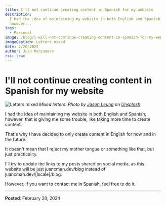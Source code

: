 ```yaml
---
title: I'll not continue creating content in Spanish for my website
description:
  I had the idea of maintaining my website in both English and Spanish;
  however...
tags:
  - Personal
image: /blog/i-will-not-continue-creating-content-in-spanish-for-my-website/banner.jpg
imageCaption: Letters mixed
date: 2/20/2024
author: Juan Manzanero
rss: true
---
```


# I'll not continue creating content in Spanish for my website

![Letters mixed](/blog/i-will-not-continue-creating-content-in-spanish-for-my-website/banner.jpg)
_Mixed letters. Photo by
[Jason Leung](https://unsplash.com/@ninjason?utm_content=creditCopyText&utm_medium=referral&utm_source=unsplash)
on
[Unsplash](https://unsplash.com/photos/red-alphabet-decors-0sBTrm726C8?utm_content=creditCopyText&utm_medium=referral&utm_source=unsplash)_

I had the idea of maintaining my website in both English and Spanish; however,
that is giving me some trouble, like taking more time to create content.

That's why I have decided to only create content in English for now and in the
future.

It doesn't mean that I reject my mother tongue or something like that, but just
practicality.

I'll try to update the links to my posts shared on social media, as this website
will be just juancman.dev/blog instead of juancman.dev/[locale]/blog.

However, if you want to contact me in Spanish, feel free to do it.

---

**Posted**: February 20, 2024

